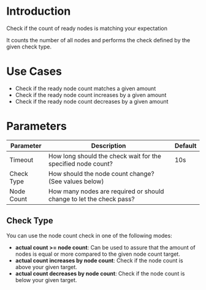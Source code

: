 # Introduction

Check if the count of ready nodes is matching your expectation

It counts the number of all nodes and performs the check defined by the given check type.

# Use Cases

 - Check if the ready node count matches a given amount
 - Check if the ready node count increases by a given amount
 - Check if the ready node count decreases by a given amount

# Parameters

| Parameter  | Description                                                         | Default |
|------------|---------------------------------------------------------------------|---------|
| Timeout    | How long should the check wait for the specified node count?        | 10s     |
| Check Type | How should the node count change? (See values below)                |         |
| Node Count | How many nodes are required or should change to let the check pass? |         |

## Check Type

You can use the node count check in one of the following modes:

- **actual count >= node count**: Can be used to assure that the amount of nodes is equal or more compared to the given node count target.
- **actual count increases by node count**: Check if the node count is above your given target.
- **actual count decreases by node count**: Check if the node count is below your given target.

